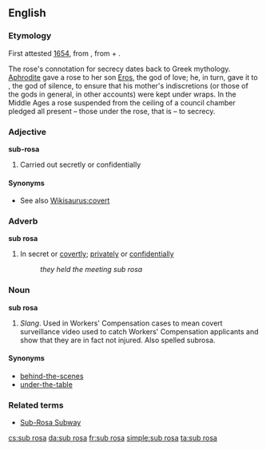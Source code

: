 {{wikipedia}}
==English==

===Etymology===
First attested [[w:1654|1654]], from {{etyl|la}} {{term|sub rosa|sub rosā|under the rose|lang=la}}, from {{term|sub||under|lang=la}} + {{term|rosa|rosā|rose|lang=la}}.

The rose's connotation for secrecy dates back to Greek mythology. [[Aphrodite]] gave a rose to her son [[Eros]], the god of love; he, in turn, gave it to {{w|Harpocrates}}, the god of silence, to ensure that his mother's indiscretions (or those of the gods in general, in other accounts) were kept under wraps. In the Middle Ages a rose suspended from the ceiling of a council chamber pledged all present – those under the rose, that is – to secrecy.

===Adjective===
'''sub-rosa'''

# Carried out secretly or confidentially

====Synonyms====
* See also [[Wikisaurus:covert]]

===Adverb===
'''sub rosa'''

# In secret or [[covertly]]; [[privately]] or [[confidentially]]
#: ''they held the meeting sub rosa''

===Noun===
'''sub rosa'''

# ''Slang''.  Used in Workers' Compensation cases to mean covert surveillance video used to catch Workers' Compensation applicants and show that they are in fact not injured.  Also spelled subrosa.

====Synonyms====
* [[behind-the-scenes]]
* [[under-the-table]]

===Related terms===
* [[Sub-Rosa Subway]]

[[cs:sub rosa]]
[[da:sub rosa]]
[[fr:sub rosa]]
[[simple:sub rosa]]
[[ta:sub rosa]]